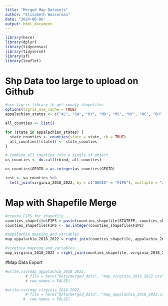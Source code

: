 ```yaml
---
title: "Merged Map Datasets"
author: "Elisabeth Wasserman"
date: "2024-06-06"
output: html_document
---
```


```r
library(here)
library(dplyr)
library(tidycensus)
library(tidyverse)
library(sf)
library(leaflet)
```
# Shp Data too large to upload on Github
```r
#use tigris library to get county shapefiles
options(tigris_use_cache = TRUE)
appalachian_states <- c("AL", "GA", "KY", "MD", "MS", "NY", "NC", "OH", "PA", "SC", "TN", "VA", "WV")

all_counties <- list()

for (state in appalachian_states) {
  state_counties <- counties(state = state, cb = TRUE)
  all_counties[[state]] <- state_counties
}

# Combine all counties into a single sf object
us_counties <- do.call(rbind, all_counties)

us_counties$GEOID = as.integer(us_counties$GEOID)
```

```r
test <- va_counties %>%
  left_join(virginia_2018_2022, by = c("GEOID" = "FIPS"), multiple = "all")
```

# Map with Shapefile Merge
```r
#create FIPS for shapefile
counties_shapefile$FIPS = paste(counties_shapefile$STATEFP, counties_shapefile$COUNTYFP, sep="")
counties_shapefile$FIPS <- as.integer(counties_shapefile$FIPS)

#appalachia mapping and variables
map_appalachia_2018_2022 = right_join(counties_shapefile, appalachia_2018_2022, by = c("FIPS"), multiple = "all")

#virginia mapping and variables
map_virginia_2018_2022 = right_join(counties_shapefile, virginia_2018_2022, by = c("FIPS"), multiple = "all")
```

#Map Data Export 
```r
#write.csv(map_appalachia_2018_2022, 
         # file = here("Data/merged_data", "map_virginia_2018_2022.csv"),
         # row.names = FALSE) 

#write.csv(map_virginia_2018_2022, 
         # file = here("Data/merged_data", "map_appalachia_2018_2022.csv"),
        #  row.names = FALSE) 
```



